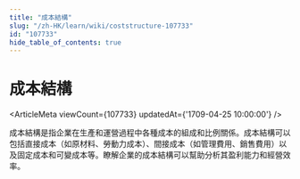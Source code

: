 ```yaml
---
title: "成本結構"
slug: "/zh-HK/learn/wiki/coststructure-107733"
id: "107733"
hide_table_of_contents: true
---
```



# 成本結構

<ArticleMeta viewCount={107733} updatedAt={'1709-04-25 10:00:00'} />

成本結構是指企業在生產和運營過程中各種成本的組成和比例關係。成本結構可以包括直接成本（如原材料、勞動力成本）、間接成本（如管理費用、銷售費用）以及固定成本和可變成本等。瞭解企業的成本結構可以幫助分析其盈利能力和經營效率。
